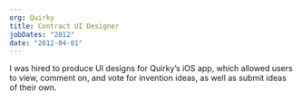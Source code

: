 ```yaml
---
org: Quirky
title: Contract UI Designer
jobDates: "2012"
date: "2012-04-01"
---
```


I was hired to produce UI designs for Quirky’s iOS app, which allowed users to view, comment on, and vote for invention ideas, as well as submit ideas of their own.